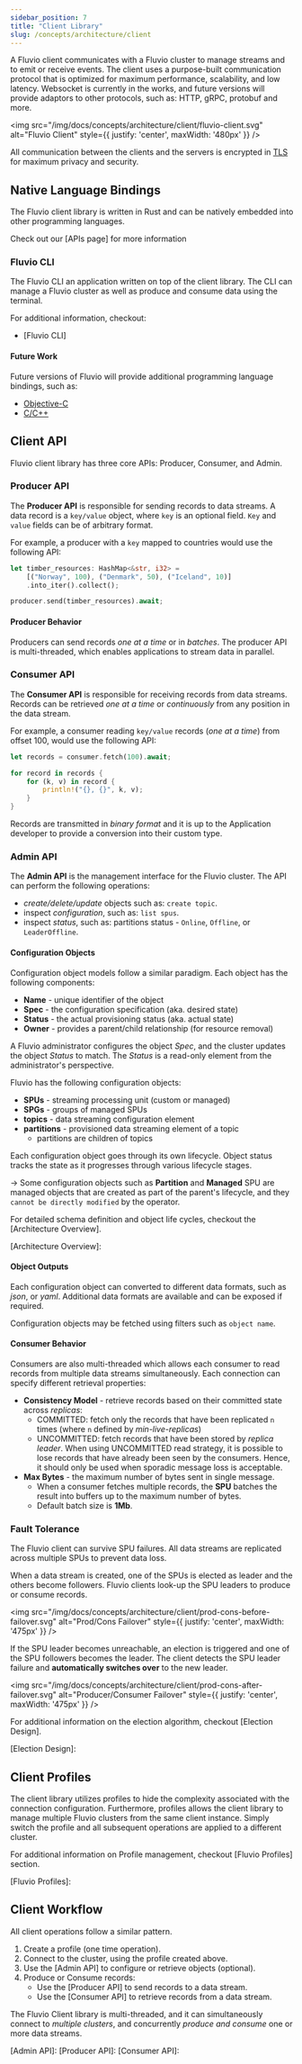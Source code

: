 ```yaml
---
sidebar_position: 7
title: "Client Library"
slug: /concepts/architecture/client
---
```


A Fluvio client communicates with a Fluvio cluster to manage streams and to emit or receive events. The client uses a purpose-built communication protocol that is optimized for maximum performance, scalability, and low latency. Websocket is currently in the works, and future versions will provide adaptors to other protocols, such as: HTTP, gRPC, protobuf and more.

<img src="/img/docs/concepts/architecture/client/fluvio-client.svg"
     alt="Fluvio Client"
     style={{ justify: 'center', maxWidth: '480px' }} />

All communication between the clients and the servers is encrypted in <a href="https://en.wikipedia.org/wiki/Transport_Layer_Security" target="_blank">TLS</a> for maximum privacy and security.

## Native Language Bindings

The Fluvio client library is written in Rust and can be natively embedded into other programming languages.

Check out our [APIs page] for more information

### Fluvio CLI

The Fluvio CLI an application written on top of the client library. The CLI can manage a Fluvio cluster as well as produce and consume data using the terminal.

For additional information, checkout:

* [Fluvio CLI]

#### Future Work

Future versions of Fluvio will provide additional programming language bindings, such as:

* <a href="https://developer.apple.com/library/archive/documentation/Cocoa/Conceptual/ProgrammingWithObjectiveC/Introduction/Introduction.html" target="_blank">Objective-C</a>
* <a href="https://www.isocpp.org/" target="_blank">C/C++</a>


## Client API

Fluvio client library has three core APIs: Producer, Consumer, and Admin.


### Producer API

The **Producer API** is responsible for sending records to data streams. A data record is a `key/value` object, where `key` is an optional field. `Key` and `value` fields can be of arbitrary format.

For example, a producer with a `key` mapped to countries would use the following API:

```rust
let timber_resources: HashMap<&str, i32> =
    [("Norway", 100), ("Denmark", 50), ("Iceland", 10)]
    .into_iter().collect();

producer.send(timber_resources).await;
```

#### Producer Behavior

Producers can send records _one at a time_ or in _batches_. The producer API is multi-threaded, which enables applications to stream data in parallel.


### Consumer API

The **Consumer API** is responsible for receiving records from data streams. Records can be retrieved _one at a time_ or _continuously_ from any position in the data stream.

For example, a consumer reading `key/value` records (_one at a time_) from offset 100, would use the following API:

```rust
let records = consumer.fetch(100).await;

for record in records {
    for (k, v) in record {
        println!("{}, {}", k, v);
    }
}
```

Records are transmitted in _binary format_ and it is up to the Application developer to provide a conversion into their custom type.


### Admin API

The **Admin API** is the management interface for the Fluvio cluster. The API can perform the following operations:

* _create/delete/update_ objects such as: `create topic`.
* inspect _configuration_, such as: `list spus`.
* inspect _status_, such as: partitions status - `Online`, `Offline`, or `LeaderOffline`.


#### Configuration Objects

Configuration object models follow a similar paradigm. Each object has the following components:

* **Name** - unique identifier of the object
* **Spec** - the configuration specification (aka. desired state)
* **Status** - the actual provisioning status (aka. actual state)
* **Owner** - provides a parent/child relationship (for resource removal)

A Fluvio administrator configures the object _Spec_, and the cluster updates the object _Status_ to match. The _Status_ is a read-only element from the administrator's perspective.

Fluvio has the following configuration objects:

* **SPUs** - streaming processing unit (custom or managed)
* **SPGs** - groups of managed SPUs
* **topics** - data streaming configuration element
* **partitions** - provisioned data streaming element of a topic
    * partitions are children of topics

Each configuration object goes through its own lifecycle. Object status tracks the state as it progresses through various lifecycle stages.

-> Some configuration objects such as **Partition** and **Managed** SPU are managed objects that are created as part of the parent's lifecycle, and they `cannot be directly modified` by the operator.

For detailed schema definition and object life cycles, checkout the [Architecture Overview].

[Architecture Overview]:


#### Object Outputs

Each configuration object can converted to different data formats, such as _json_, or _yaml_. Additional data formats are available and can be exposed if required.

Configuration objects may be fetched using filters such as `object name`.


#### Consumer Behavior

Consumers are also multi-threaded which allows each consumer to read records from multiple data streams simultaneously. Each connection can specify different retrieval properties:

* **Consistency Model** - retrieve records based on their committed state across _replicas_:
    * COMMITTED: fetch only the records that have been replicated `n` times (where `n` defined by _min-live-replicas_)
    * UNCOMMITTED: fetch records that have been stored by _replica leader_. When using UNCOMMITTED read strategy, it is possible to lose records that have already been seen by the consumers. Hence, it should only be used when sporadic message loss is acceptable.
* **Max Bytes** - the maximum number of bytes sent in single message.
    * When a consumer fetches multiple records, the **SPU** batches the result into buffers up to the maximum number of bytes.
    * Default batch size is **1Mb**.


### Fault Tolerance

The Fluvio client can survive SPU failures. All data streams are replicated across multiple SPUs to prevent data loss.

When a data stream is created, one of the SPUs is elected as leader and the others become followers. Fluvio clients look-up the SPU leaders to produce or consume records.

<img src="/img/docs/concepts/architecture/client/prod-cons-before-failover.svg"
    alt="Prod/Cons Failover"
    style={{ justify: 'center', maxWidth: '475px' }} />

If the SPU leader becomes unreachable, an election is triggered and one of the SPU followers becomes the leader. The client detects the SPU leader failure and **automatically switches over** to the new leader.

<img src="/img/docs/concepts/architecture/client/prod-cons-after-failover.svg"
    alt="Producer/Consumer Failover"
    style={{ justify: 'center', maxWidth: '475px' }} />

For additional information on the election algorithm, checkout [Election Design].

[Election Design]:

## Client Profiles

The client library utilizes profiles to hide the complexity associated with the connection configuration. Furthermore, profiles allows the client library to manage multiple Fluvio clusters from the same client instance. Simply switch the profile and all subsequent operations are applied to a different cluster.

For additional information on Profile management, checkout [Fluvio Profiles] section.

[Fluvio Profiles]:

## Client Workflow

All client operations follow a similar pattern.

1. Create a profile (one time operation).
2. Connect to the cluster, using the profile created above.
3. Use the [Admin API] to configure or retrieve objects (optional).
4. Produce or Consume records:
    * Use the [Producer API] to send records to a data stream.
    * Use the [Consumer API] to retrieve records from a data stream.

The Fluvio Client library is multi-threaded, and it can simultaneously connect to _multiple clusters_, and concurrently _produce and consume_ one or more data streams.

[Admin API]:
[Producer API]:
[Consumer API]:
